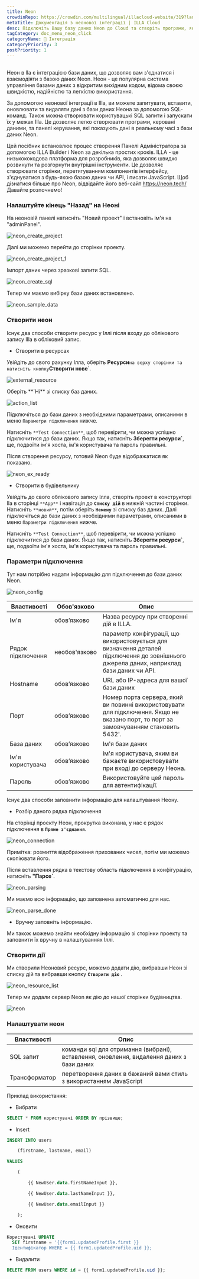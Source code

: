 ```yaml
---
title: Neon
crowdinRepo: https://crowdin.com/multilingual/illacloud-website/319?languages=uk&filter=basic&value=0
metaTitle: Документація з неонової інтеграції | ILLA Cloud
desc: Підключіть Вашу базу даних Neon до Cloud та створіть програми, які можуть запитувати, маніпулювати та відображати дані. Посібник покаже вам як.
tagCategory: doc_menu_neon_click
categoryName: 🔨 Інтеграція
categoryPriority: 3
postPriority: 1
---
```


## <h2 hidden>Що неон?</h2>

Неон в Ila є інтеграцією бази даних, що дозволяє вам з'єднатися і взаємодіяти з базою даних Neon. Неон - це популярна система управління базами даних з відкритим вихідним кодом, відома своєю швидкістю, надійністю та легкістю використання.

За допомогою неонової інтеграції в Illa, ви можете запитувати, вставити, оновлювати та видаляти дані з бази даних Неона за допомогою SQL-команд. Також можна створювати користувацькі SQL запити і запускати їх у межах Illa. Це дозволяє легко створювати програми, керовані даними, та панелі керування, які показують дані в реальному часі з бази даних Neon.

Цей посібник встановлює процес створення Панелі Адміністратора за допомогою ILLA Builder і Neon за декілька простих кроків. ILLA - це низькококодова платформа для розробників, яка дозволяє швидко розвинути та розгорнути внутрішні інструменти. Це дозволяє створювати сторінки, перетягуванням компонентів інтерфейсу, з'єднуватися з будь-якою базою даних чи API, і писати JavaScript. Щоб дізнатися більше про Neon, відвідайте його веб-сайт https://neon.tech/ Давайте розпочнемо!

### Налаштуйте кінець "Назад" на Неоні

На неоновій панелі натисніть "Новий проект" і встановіть ім'я на "adminPanel".

![neon_create_project](https://cdn.illacloud.com/official-website/img/docs/neon_create_project.png)

Далі ми можемо перейти до сторінки проекту.

![neon_create_project_1](https://cdn.illacloud.com/official-website/img/docs/neon_create_project_1.png)

Імпорт даних через зразкові запити SQL.

![neon_create_sql](https://cdn.illacloud.com/official-website/img/docs/neon_create_sql.png)

Тепер ми маємо вибірку бази даних встановлено.

![neon_sample_data](https://cdn.illacloud.com/official-website/img/docs/neon_sample_data.png)

### Створити неон

Існує два способи створити ресурс у Іллі після входу до облікового запису Illa в обліковий запис. 

-   Створити в ресурсах

Увійдіть до свого рахунку Ілла, оберіть **Ресурси**`на верху сторінки та натисніть кнопку`**Створити нове**\`. 

![external_resource](https://cdn.illacloud.com/official-website/img/docs/external_resource.png)

Оберіть \*\*\`Ні\*\* зі списку баз даних.

![action_list](https://cdn.illacloud.com/official-website/img/docs/action_list.png)

Підключіться до бази даних з необхідними параметрами, описаними в меню `Параметри підключення` нижче. 

Натисніть `**Test Connection**`, щоб перевірити, чи можна успішно підключитися до бази даних. Якщо так, натисніть **Зберегти ресурси\`**, ще, подвоїти ім'я хоста, ім'я користувача та пароль правильні.

Після створення ресурсу, готовий Neon буде відображатися як показано.

![neon_ex_ready](https://cdn.illacloud.com/official-website/img/docs/neon_ex_ready.png)

-   Створити в будівельнику

Увійдіть до свого облікового запису Ілла, створіть проект в конструкторі Ila в сторінці `**App**` і навігація до **`Списку дій`** в нижній частині сторінки. Натисніть `**новий**`, потім оберіть **`Немену`** зі списку баз даних. Далі підключіться до бази даних з необхідними параметрами, описаними в меню `Параметри підключення` нижче.

Натисніть `**Test Connection**`, щоб перевірити, чи можна успішно підключитися до бази даних. Якщо так, натисніть **Зберегти ресурси\`**, ще, подвоїти ім'я хоста, ім'я користувача та пароль правильні.

### Параметри підключення

Тут нам потрібно надати інформацію для підключення до бази даних Neon.

![neon_config](https://cdn.illacloud.com/official-website/img/docs/neon_config.png)

| Властивості       | Обов'язково   | Опис                                                                                                                                     |
| ----------------- | ------------- | ---------------------------------------------------------------------------------------------------------------------------------------- |
| Ім'я              | обов’язково   | Назва ресурсу при створенні дій в ILLA.                                                                                                  |
| Рядок підключення | необов'язково | параметр конфігурації, що використовується для визначення деталей підключення до зовнішнього джерела даних, наприклад бази даних чи API. |
| Hostname          | обов’язково   | URL або IP-адреса для вашої бази даних                                                                                                   |
| Порт              | обов’язково   | Номер порта сервера, який ви повинні використовувати для підключення. Якщо не вказано порт, то порт за замовчуванням становить 5432'.    |
| База даних        | обов’язково   | Ім'я бази даних                                                                                                                          |
| Ім'я користувача  | обов’язково   | ім'я користувача, яким ви бажаєте використовувати при вході до серверу Неона.                                                            |
| Пароль            | обов’язково   | Використовуйте цей пароль для автентифікації.                                                                                            |

Існує два способи заповнити інформацію для налаштування Неону.

-   Розбір даного рядка підключення

На сторінці проекту Неон, прокрутка виконана, у нас є рядок підключення в **`Пряме з'єднання`**.

![neon_connection](https://cdn.illacloud.com/official-website/img/docs/neon_connection.png)

Примітка: розмиття відображення прихованих чисел, потім ми можемо скопіювати його.

Після вставлення рядка в текстову область підключення в конфігурацію, натисніть **"Парсе\`**.

![neon_parsing](https://cdn.illacloud.com/official-website/img/docs/neon_parsing.png)

Ми маємо всю інформацію, що заповнена автоматично для нас.

![neon_parse_done](https://cdn.illacloud.com/official-website/img/docs/neon_parse_done.png)

-   Вручну заповніть інформацію.

Ми також можемо знайти необхідну інформацію зі сторінки проекту та заповнити їх вручну в налаштуваннях Іллі. 

### Створити дії

Ми створили Неоновий ресурс, можемо додати дію, вибравши Неон зі списку дій та вибравши кнопку **`Створити дію`** .

![neon_resource_list](https://cdn.illacloud.com/official-website/img/docs/neon_resource_list.png)

 Тепер ми додали сервер Neon як дію до нашої сторінки будівництва.

![neon](https://cdn.illacloud.com/official-website/img/docs/neon.png)

### Налаштувати неон

| Властивості   | Опис                                                                                     |
| ------------- | ---------------------------------------------------------------------------------------- |
| SQL запит     | команди sql для отримання (вибрані), вставлення, оновлення, видалення даних з бази даних |
| Трансформатор | перетворення даних в бажаний вами стиль з використанням JavaScript                       |

Приклад використання:

-   Вибрати

```sql
SELECT * FROM користувачі ORDER BY прізвище;
```

-   Insert

```sql
INSERT INTO users

	(firstname, lastname, email)

VALUES

	(

		{{ NewUser.data.firstNameInput }},

		{{ NewUser.data.lastNameInput }},

		{{ NewUser.data.emailInput }}

	);
```

-   Оновити

```sql
Користувачі UPDATE
  SET firstname = '{{form1.updatedProfile.first }}
  Ідентифікатор WHERE = {{ form1.updatedProfile.uid }};
```

-   Видалити

```sql
DELETE FROM users WHERE id = {{ form1.updatedProfile.uid }};
```

